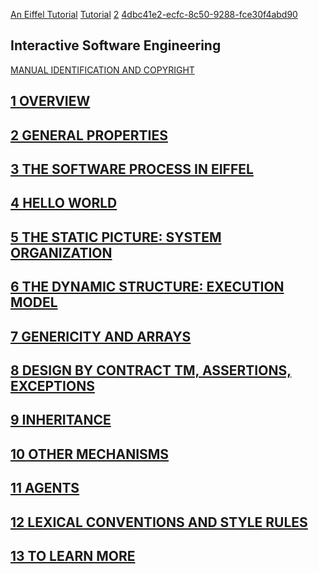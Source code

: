[[Property:title|An Eiffel Tutorial]]
[[Property:link_title|Tutorial]]
[[Property:weight|2]]
[[Property:uuid|4dbc41e2-ecfc-8c50-9288-fce30f4abd90]]
==Interactive Software Engineering==

[[MANUAL IDENTIFICATION AND COPYRIGHT: Tutorial|MANUAL IDENTIFICATION AND COPYRIGHT]]  

{{note|This is '''not''' an introduction to the EiffelStudio development environment. See the [[Getting started with Eiffel|list of introductory documents]]  for a Guided Tour of EiffelStudio and a detailed Eiffel Tutorial. }}

==[[1 Overview|1 OVERVIEW]]==

==[[2 General Properties|2 GENERAL PROPERTIES]]==

==[[3 The Software Process in Eiffel|3 THE SOFTWARE PROCESS IN EIFFEL]]==

==[[4 Hello World|4 HELLO WORLD]]==

==[[5 The Static Picture: System Organization|5 THE STATIC PICTURE: SYSTEM ORGANIZATION]]==

==[[6 The Dynamic Structure: Execution Model|6 THE DYNAMIC STRUCTURE: EXECUTION MODEL]]==

==[[7 Genericity and Arrays|7 GENERICITY AND ARRAYS]]==

==[[8 Design by Contract (tm), Assertions and Exceptions|8 DESIGN BY CONTRACT TM, ASSERTIONS, EXCEPTIONS]]==

==[[9 Inheritance|9 INHERITANCE]]==

==[[10 Other Mechanisms|10 OTHER MECHANISMS]]==

==[[11 Agents|11 AGENTS]]==

==[[12 Lexical Conventions and Style Rules|12 LEXICAL CONVENTIONS AND STYLE RULES]]==

==[[13 To Learn More|13 TO LEARN MORE]]==




